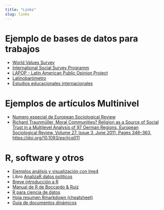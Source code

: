 ```yaml
---
title: "Links"
slug: links
---
```


# Ejemplo de bases de datos para trabajos

- [World Values Survey](http://www.worldvaluessurvey.org)
- [International Social Survey Programm](http://issp.org/menu-top/home/)
- [LAPOP - Latin American Public Opinion Project](https://www.vanderbilt.edu/lapop-espanol/)
- [Latinobarómetro](http://www.latinobarometro.org/lat.jsp)
- [Estudios educacionales internacionales](https://www.agenciaeducacion.cl/estudios/estudios-internacionales/estudios-desarrollados/)

# Ejemplos de artículos Multinivel

- [Numero especial de European Sociological Review](https://academic.oup.com/esr/issue/32/1)
- [Richard Traunmüller, Moral Communities? Religion as a Source of Social Trust in a Multilevel Analysis of 97 German Regions, European Sociological Review, Volume 27, Issue 3, June 2011, Pages 346–363, https://doi.org/10.1093/esr/jcq011](https://academic.oup.com/esr/article/27/3/346/511593?searchresult=1)

# R, software y otros

- [Ejemplos análisis y visualización con lme4](https://www.rensvandeschoot.com/tutorials/lme4/) 
- Libro [AnalizaR datos políticos](https://arcruz0.github.io/libroadp/index.html)
- [Breve introducción a R](../practicas/breveintroR/breveintroR.html)
- [Manual de R de Boccardo & Ruiz](https://bookdown.org/gboccardo/manual-ED-UCH/)
- [R para ciencia de datos](https://es.r4ds.hadley.nz/)
- [Hoja resumen Rmarkdown (cheatsheet)](https://rstudio.com/wp-content/uploads/2015/03/rmarkdown-spanish.pdf)
- [Guía de documentos dinámicos](https://juancarloscastillo.github.io/metsoc-facsouchile/documents/trabajos/guia_rep_dinamico/reportedinamico.html)
